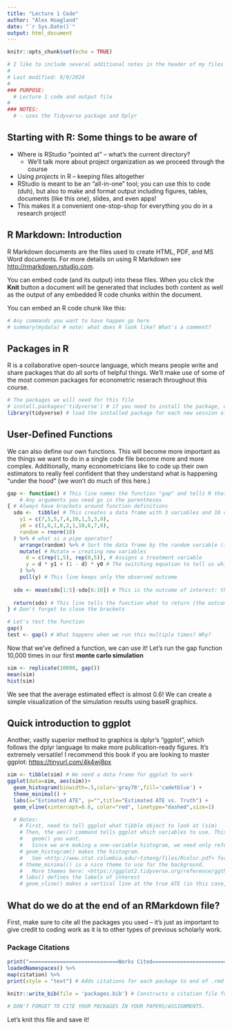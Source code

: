 ```yaml
---
title: "Lecture 1 Code"
author: "Alex Hoagland"
date: "`r Sys.Date()`"
output: html_document
---
```


```r
knitr::opts_chunk$set(echo = TRUE)
```

```r
# I like to include several additional notes in the header of my files here:
#
# Last modified: 9/9/2024
#
### PURPOSE:
  # Lecture 1 code and output file
# 
### NOTES:
  # - uses the Tidyverse package and Dplyr
```

## Starting with R: Some things to be aware of

-   Where is RStudio "pointed at" -- what's the current directory?
    -   We'll talk more about project organization as we proceed through the course
-   Using *projects* in R -- keeping files altogether
-   RStudio is meant to be an "all-in-one" tool; you can use this to code (duh), but also to make and format output including figures, tables, documents (like this one), slides, and even apps!
-   This makes it a convenient one-stop-shop for everything you do in a research project!

## R Markdown: Introduction

R Markdown documents are the files used to create HTML, PDF, and MS Word documents. For more details on using R Markdown see <http://rmarkdown.rstudio.com>.

You can embed code (and its output) into these files. When you click the **Knit** button a document will be generated that includes both content as well as the output of any embedded R code chunks within the document.

You can embed an R code chunk like this:

```r
# Any commands you want to have happen go here
# summary(mydata) # note: what does R look like? What's a comment? 
```

## Packages in R

R is a collaborative open-source language, which means people write and share packages that do all sorts of helpful things. We'll make use of some of the most common packages for econometric reserach throughout this course.

```r
# The packages we will need for this file
# install.packages('tidyverse') # if you need to install the package, uncomment this line.
library(tidyverse) # load the installed package for each new session of R
```

## User-Defined Functions

We can also define our own functions. This will become more important as the things we want to do in a single code file become more and more complex. Additionally, many econometricians like to code up their own estimators to really feel confident that they understand what is happening "under the hood" (we won't do much of this here.)

```r
gap <- function() # This line names the function "gap" and tells R that it's a function. 
    # Any arguments you need go in the parentheses
{ # Always have brackets around function definitions
  sdo <-  tibble( # This creates a data frame with 3 variables and 10 observations
    y1 = c(7,5,5,7,4,10,1,5,3,9),
    y0 = c(1,6,1,8,2,1,10,6,7,8),
    random = rnorm(10)
  ) %>% # what si a pipe operator? 
    arrange(random) %>% # Sort the data frame by the random variable (i.e., a random sort)
    mutate( # Mutate = creating new variables
      d = c(rep(1,5), rep(0,5)), # Assigns a treatment variable
      y = d * y1 + (1 - d) * y0 # The switching equation to tell us which outcome we observe
    ) %>%
    pull(y) # This line keeps only the observed outcome
  
  sdo <- mean(sdo[1:5]-sdo[6:10]) # This is the outcome of interest: the estimated ATE based on observed data
  
  return(sdo) # This line tells the function what to return (the outcome we want)
} # Don't forget to close the brackets

# Let's test the function
gap()
test <- gap() # What happens when we run this multiple times? Why?
```

Now that we've defined a function, we can use it! Let's run the gap function 10,000 times in our first **monte carlo simulation**

```r

sim <- replicate(10000, gap()) 
mean(sim)
hist(sim)
```

We see that the average estimated effect is almost 0.6! We can create a simple visualization of the simulation results using baseR graphics.

## Quick introduction to ggplot

Another, vastly superior method to graphics is dplyr's "ggplot", which follows the dplyr language to make more publication-ready figures. It's extremely versatile! I recommend this book if you are looking to master ggplot: <https://tinyurl.com/4k4wj8px>

```r
sim <- tibble(sim) # We need a data frame for ggplot to work 
ggplot(data=sim, aes(sim))+
  geom_histogram(binwidth=.5,color='gray70',fill='cadetblue') +
  theme_minimal() + 
  labs(x="Estimated ATE", y="",title="Estimated ATE vs. Truth") + 
  geom_vline(xintercept=0.6, color="red", linetype="dashed",size=1)

  # Notes: 
    # First, need to tell ggplot what tibble object to look at (sim) 
    # Then, the aes() command tells ggplot which variables to use. This depends on the particular 
    #   geom() you want. 
    #   Since we are making a one-variable histogram, we need only reference the variable we have
    # geom_histogram() makes the histogram. 
    #   See <http://www.stat.columbia.edu/~tzheng/files/Rcolor.pdf> for colors in R 
    # theme_minimal() is a nice theme to use for the background. 
    #   More themes here: <https://ggplot2.tidyverse.org/reference/ggtheme.html> 
    # labs() defines the labels of interest 
    # geom_vline() makes a vertical line at the true ATE (in this case, 0.6).
```

## What do we do at the end of an RMarkdown file? 

First, make sure to cite all the packages you used -- it's just as important to give credit to coding work as it is to other types of previous scholarly work. 

### Package Citations
```r
print("=============================Works Cited=============================")
loadedNamespaces() %>%
map(citation) %>%
print(style = "text") # Adds citations for each package to end of .rmd file

knitr::write_bib(file = 'packages.bib') # Constructs a citation file for all packages used in this lecture.

# DON'T FORGET TO CITE YOUR PACKAGES IN YOUR PAPERS/ASSIGNMENTS. 
```
Let's knit this file and save it! 